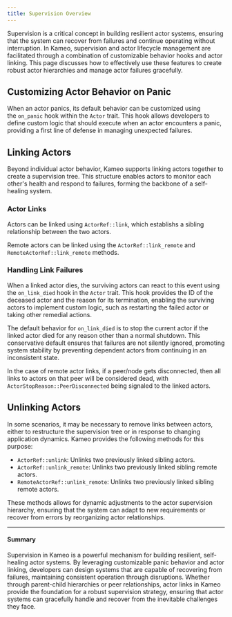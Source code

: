 ```yaml
---
title: Supervision Overview
---
```


Supervision is a critical concept in building resilient actor systems, ensuring that the system can recover from failures and continue operating without interruption. In Kameo, supervision and actor lifecycle management are facilitated through a combination of customizable behavior hooks and actor linking. This page discusses how to effectively use these features to create robust actor hierarchies and manage actor failures gracefully.

## Customizing Actor Behavior on Panic

When an actor panics, its default behavior can be customized using the `on_panic` hook within the `Actor` trait. This hook allows developers to define custom logic that should execute when an actor encounters a panic, providing a first line of defense in managing unexpected failures.

## Linking Actors

Beyond individual actor behavior, Kameo supports linking actors together to create a supervision tree. This structure enables actors to monitor each other's health and respond to failures, forming the backbone of a self-healing system.

### Actor Links

Actors can be linked using `ActorRef::link`, which establishs a sibling relationship between the two actors.

Remote actors can be linked using the `ActorRef::link_remote` and `RemoteActorRef::link_remote` methods.

### Handling Link Failures

When a linked actor dies, the surviving actors can react to this event using the `on_link_died` hook in the `Actor` trait.
This hook provides the ID of the deceased actor and the reason for its termination, enabling the surviving actors to implement custom logic, such as restarting the failed actor or taking other remedial actions.

The default behavior for `on_link_died` is to stop the current actor if the linked actor died for any reason other than a normal shutdown. This conservative default ensures that failures are not silently ignored, promoting system stability by preventing dependent actors from continuing in an inconsistent state.

In the case of remote actor links, if a peer/node gets disconnected, then all links to actors on that peer will be considered dead, with `ActorStopReason::PeerDisconnected` being signaled to the linked actors.

## Unlinking Actors

In some scenarios, it may be necessary to remove links between actors, either to restructure the supervision tree or in response to changing application dynamics. Kameo provides the following methods for this purpose:

- `ActorRef::unlink`: Unlinks two previously linked sibling actors.
- `ActorRef::unlink_remote`: Unlinks two previously linked sibling remote actors.
- `RemoteActorRef::unlink_remote`: Unlinks two previously linked sibling remote actors.

These methods allows for dynamic adjustments to the actor supervision hierarchy, ensuring that the system can adapt to new requirements or recover from errors by reorganizing actor relationships.

---

#### Summary

Supervision in Kameo is a powerful mechanism for building resilient, self-healing actor systems. By leveraging customizable panic behavior and actor linking, developers can design systems that are capable of recovering from failures, maintaining consistent operation through disruptions. Whether through parent-child hierarchies or peer relationships, actor links in Kameo provide the foundation for a robust supervision strategy, ensuring that actor systems can gracefully handle and recover from the inevitable challenges they face.
